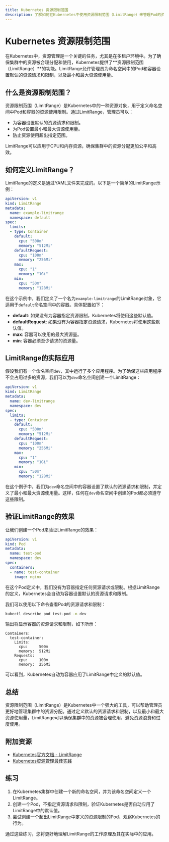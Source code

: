 ```yaml
---
title: Kubernetes 资源限制范围
description: 了解如何在Kubernetes中使用资源限制范围（LimitRange）来管理Pod的资源请求和限制。
---
```


# Kubernetes 资源限制范围

在Kubernetes中，资源管理是一个关键的任务，尤其是在多租户环境中。为了确保集群中的资源被合理分配和使用，Kubernetes提供了**资源限制范围（LimitRange）**的功能。LimitRange允许管理员为命名空间中的Pod和容器设置默认的资源请求和限制，以及最小和最大资源使用量。

## 什么是资源限制范围？

资源限制范围（LimitRange）是Kubernetes中的一种资源对象，用于定义命名空间中Pod和容器的资源使用限制。通过LimitRange，管理员可以：

- 为容器设置默认的资源请求和限制。
- 为Pod设置最小和最大资源使用量。
- 防止资源使用超出指定范围。

LimitRange可以应用于CPU和内存资源，确保集群中的资源分配更加公平和高效。

## 如何定义LimitRange？

LimitRange的定义是通过YAML文件来完成的。以下是一个简单的LimitRange示例：

```yaml
apiVersion: v1
kind: LimitRange
metadata:
  name: example-limitrange
  namespace: default
spec:
  limits:
  - type: Container
    default:
      cpu: "500m"
      memory: "512Mi"
    defaultRequest:
      cpu: "100m"
      memory: "256Mi"
    max:
      cpu: "1"
      memory: "1Gi"
    min:
      cpu: "50m"
      memory: "128Mi"
```

在这个示例中，我们定义了一个名为`example-limitrange`的LimitRange对象，它适用于`default`命名空间中的容器。具体配置如下：

- **default**: 如果没有为容器指定资源限制，Kubernetes将使用这些默认值。
- **defaultRequest**: 如果没有为容器指定资源请求，Kubernetes将使用这些默认值。
- **max**: 容器可以使用的最大资源量。
- **min**: 容器必须至少请求的资源量。

## LimitRange的实际应用

假设我们有一个命名空间`dev`，其中运行了多个应用程序。为了确保这些应用程序不会占用过多的资源，我们可以为`dev`命名空间创建一个LimitRange：

```yaml
apiVersion: v1
kind: LimitRange
metadata:
  name: dev-limitrange
  namespace: dev
spec:
  limits:
  - type: Container
    default:
      cpu: "500m"
      memory: "512Mi"
    defaultRequest:
      cpu: "100m"
      memory: "256Mi"
    max:
      cpu: "1"
      memory: "1Gi"
    min:
      cpu: "50m"
      memory: "128Mi"
```

在这个例子中，我们为`dev`命名空间中的容器设置了默认的资源请求和限制，并定义了最小和最大资源使用量。这样，任何在`dev`命名空间中创建的Pod都必须遵守这些限制。

## 验证LimitRange的效果

让我们创建一个Pod来验证LimitRange的效果：

```yaml
apiVersion: v1
kind: Pod
metadata:
  name: test-pod
  namespace: dev
spec:
  containers:
  - name: test-container
    image: nginx
```

在这个Pod定义中，我们没有为容器指定任何资源请求或限制。根据LimitRange的定义，Kubernetes会自动为容器设置默认的资源请求和限制。

我们可以使用以下命令查看Pod的资源请求和限制：

```bash
kubectl describe pod test-pod -n dev
```

输出将显示容器的资源请求和限制，如下所示：

```
Containers:
  test-container:
    Limits:
      cpu:     500m
      memory:  512Mi
    Requests:
      cpu:     100m
      memory:  256Mi
```

可以看到，Kubernetes自动为容器应用了LimitRange中定义的默认值。

## 总结

资源限制范围（LimitRange）是Kubernetes中一个强大的工具，可以帮助管理员更好地管理集群中的资源分配。通过定义默认的资源请求和限制，以及最小和最大资源使用量，LimitRange可以确保集群中的资源被合理使用，避免资源浪费和过度使用。

## 附加资源

- [Kubernetes官方文档 - LimitRange](https://kubernetes.io/docs/concepts/policy/limit-range/)
- [Kubernetes资源管理最佳实践](https://kubernetes.io/docs/concepts/configuration/manage-resources-containers/)

## 练习

1. 在Kubernetes集群中创建一个新的命名空间，并为该命名空间定义一个LimitRange。
2. 创建一个Pod，不指定资源请求和限制，验证Kubernetes是否自动应用了LimitRange中的默认值。
3. 尝试创建一个超出LimitRange中定义的资源限制的Pod，观察Kubernetes的行为。

通过这些练习，您将更好地理解LimitRange的工作原理及其在实际中的应用。
